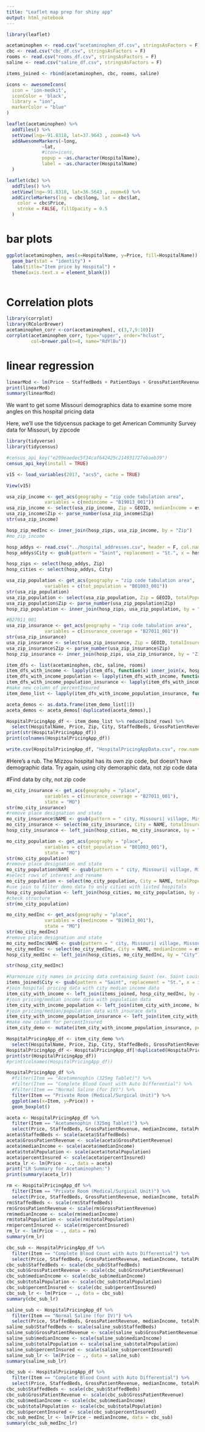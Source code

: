 ```yaml
---
title: "Leaflet map prep for shiny app"
output: html_notebook
---
```


```r
library(leaflet)
```

```r
acetaminophen <- read.csv("acetaminophen_df.csv", stringsAsFactors = F)
cbc <- read.csv("cbc_df.csv", stringsAsFactors = F)
rooms <- read.csv("rooms_df.csv", stringsAsFactors = F)
saline <- read.csv("saline_df.csv", stringsAsFactors = F)

items_joined <- rbind(acetaminophen, cbc, rooms, saline)
```


```r
icons <- awesomeIcons(
  icon = 'ion-medkit',
  iconColor = 'black',
  library = "ion",
  markerColor = "blue"
)

leaflet(acetaminophen) %>% 
  addTiles() %>%
  setView(lng=-91.8318, lat=37.9643 , zoom=6) %>%
  addAwesomeMarkers(~long, 
             ~lat,
             #icon=icons,
             popup = ~as.character(HospitalName), 
             label = ~as.character(HospitalName)
  )
```
```r
leaflet(cbc) %>% 
  addTiles() %>%
  setView(lng=-91.8318, lat=36.5643 , zoom=6) %>%
  addCircleMarkers(lng = cbc$long, lat = cbc$lat,
    color = cbc$Price,
    stroke = FALSE, fillOpacity = 0.5
  )
```

# bar plots
```r
ggplot(acetaminophen, aes(x=HospitalName, y=Price, fill=HospitalName)) +
  geom_bar(stat = "identity") +
  labs(title="Item price by Hospital") +
  theme(axis.text.x = element_blank()) 



```


# Correlation plots
```r
library(corrplot)
library(RColorBrewer)
acetaminophen_corr <-cor(acetaminophen[, c(3,7,9:10)])
corrplot(acetaminophen_corr, type="upper", order="hclust",
         col=brewer.pal(n=8, name="RdYlBu"))

```

# linear regression
```r
linearMod <- lm(Price ~ StaffedBeds + PatientDays + GrossPatientRevenue, data=acetaminophen)
print(linearMod)
summary(linearMod) 
```
We want to get some Missouri demographics data to examine some more angles on this hospital pricing data

Here, we'll use the tidycensus package to get American Community Survey data for Missouri, by zipcode
```r
library(tidyverse)
library(tidycensus)

#census_api_key("e209eaedec5f34caf642425c214931727ebaeb39")
census_api_key(install = TRUE)
```
```r
v15 <- load_variables(2017, "acs5", cache = TRUE)

View(v15)
```

```r
usa_zip_income <- get_acs(geography = "zip code tabulation area", 
              variables = c(medincome = "B19013_001"))
usa_zip_income <- select(usa_zip_income, Zip = GEOID, medianIncome = estimate, medianIncomeMOE = moe)
usa_zip_income$Zip <- parse_number(usa_zip_income$Zip)
str(usa_zip_income)

hosp_zip_medInc <- inner_join(hosp_zips, usa_zip_income, by = "Zip")
#mo_zip_income
```
```r
hosp_addys <- read.csv("../hospital_addresses.csv", header = F, col.names = c("HospID", "Address", "City", "State", "Zip"))
hosp_addys$City <- gsub(pattern = "Saint", replacement = "St.", x = hosp_addys$City)

hosp_zips <- select(hosp_addys, Zip)
hosp_cities <- select(hosp_addys, City)
```

```r
usa_zip_population <- get_acs(geography = "zip code tabulation area", 
              variables = c(tot_population = "B01003_001"))
str(usa_zip_population)
usa_zip_population <- select(usa_zip_population, Zip = GEOID, totalPopulation = estimate, totalPopulationMOE = moe)
usa_zip_population$Zip <- parse_number(usa_zip_population$Zip)
hosp_zip_population <- inner_join(hosp_zips, usa_zip_population, by = "Zip")

```

```r
#B27011_001
usa_zip_insurance <- get_acs(geography = "zip code tabulation area", 
              variables = c(insurance_coverage = "B27011_001"))
str(usa_zip_insurance)
usa_zip_insurance <- select(usa_zip_insurance, Zip = GEOID, totalInsured = estimate, totalInsuredMOE = moe)
usa_zip_insurance$Zip <- parse_number(usa_zip_insurance$Zip)
hosp_zip_insurance <- inner_join(hosp_zips, usa_zip_insurance, by = "Zip")
```

```r
item_dfs <- list(acetaminophen, cbc, saline, rooms)
item_dfs_with_income <- lapply(item_dfs, function(x) inner_join(x, hosp_zip_medInc, by = "Zip"))
item_dfs_with_income_population <- lapply(item_dfs_with_income, function(x) inner_join(x, hosp_zip_population, by = "Zip"))
item_dfs_with_income_population_insurance <- lapply(item_dfs_with_income_population, function(x) inner_join(x, hosp_zip_insurance, by = "Zip"))
#make new column of percentInsured
item_demo_list <- lapply(item_dfs_with_income_population_insurance, function(x) mutate(x, percentInsured = totalInsured/totalPopulation*100))
```

```r
aceta_demos <- as.data.frame(item_demo_list[1])
aceta_demos <- aceta_demos[!duplicated(aceta_demos),]
```

```r
HospitalPricingApp_df <- item_demo_list %>% reduce(bind_rows) %>%
  select(HospitalName, Price, Zip, City, StaffedBeds, GrossPatientRevenue, long, lat, Item, medianIncome, totalPopulation, totalInsured, percentInsured)
print(str(HospitalPricingApp_df))
print(colnames(HospitalPricingApp_df))

```
```r
write.csv(HospitalPricingApp_df, "HospitalPricingAppData.csv", row.names = FALSE)
```

#Here's a rub. The Mizzou hospital has its own zip code, but doesn't have demographic data. Try again, using city demoraphic data, not zip code data

#Find data by city, not zip code
```r
mo_city_insurance <- get_acs(geography = "place", 
              variables = c(insurance_coverage = "B27011_001"),
              state = "MO")
str(mo_city_insurance)
#remove place designation and state
mo_city_insurance$NAME <- gsub(pattern = " city, Missouri| village, Missouri| town, Missouri| CDP, Missouri", replacement = "", x = mo_city_insurance$NAME)
mo_city_insurance <- select(mo_city_insurance, City = NAME, totalInsured = estimate, totalInsuredMOE = moe)
hosp_city_insurance <- left_join(hosp_cities, mo_city_insurance, by = "City")

```

```r
mo_city_population <- get_acs(geography = "place", 
              variables = c(tot_population = "B01003_001"),
              state = "MO")
str(mo_city_population)
#remove place designation and state
mo_city_population$NAME <- gsub(pattern = " city, Missouri| village, Missouri| town, Missouri| CDP, Missouri", replacement = "", x = mo_city_population$NAME)
#select rows of interest and rename
mo_city_population <- select(mo_city_population, City = NAME, totalPopulation = estimate, totalPopulationMOE = moe)
#use join to filter demo data to only cities with listed hospitals
hosp_city_population <- left_join(hosp_cities, mo_city_population, by = "City")
#check structure
str(mo_city_population)
```

```r
mo_city_medInc <- get_acs(geography = "place", 
              variables = c(medincome = "B19013_001"),
              state = "MO")
str(mo_city_medInc)
#remove place designation and state
mo_city_medInc$NAME <- gsub(pattern = " city, Missouri| village, Missouri| town, Missouri| CDP, Missouri", replacement = "", x = mo_city_medInc$NAME)
mo_city_medInc <- select(mo_city_medInc, City = NAME, medianIncome = estimate, medianIncomeMOE = moe)
hosp_city_medInc <- left_join(hosp_cities, mo_city_medInc, by = "City")

str(hosp_city_medInc)
```

```r
#harmonize city names in pricing data containing Saint (ex. Saint Louis)
items_joined$City <- gsub(pattern = "Saint", replacement = "St.", x = items_joined$City)
#join hospital pricing data with city median income data
item_city_with_income <- left_join(items_joined, hosp_city_medInc, by = "City")
#join pricing/median income data with population data
item_city_with_income_population <- left_join(item_city_with_income, hosp_city_population, by = "City")
#join pricing/median/population data with insurace data
item_city_with_income_population_insurance <- left_join(item_city_with_income_population, hosp_city_insurance, by = "City")
#make new column for percentInsured
item_city_demo <- mutate(item_city_with_income_population_insurance, percentInsured = totalInsured/totalPopulation*100)
```

```r
HospitalPricingApp_df <- item_city_demo %>%
  select(HospitalName, Price, Zip, City, StaffedBeds, GrossPatientRevenue, long, lat, Item, medianIncome, totalPopulation, totalInsured, percentInsured)
HospitalPricingApp_df <- HospitalPricingApp_df[!duplicated(HospitalPricingApp_df),]
print(str(HospitalPricingApp_df))
#print(colnames(HospitalPricingApp_df))

```


```r
HospitalPricingApp_df %>% 
  #filter(Item == "Acetamenophin (325mg Tablet)") %>%
  #filter(Item == "Complete Blood Count with Auto Differential") %>%
  #filter(Item == "Normal Saline (for IV)") %>%
  filter(Item == "Private Room (Medical/Surgical Unit)") %>%
  ggplot(aes(x=Item, y=Price)) +
  geom_boxplot()
```
```r
aceta <- HospitalPricingApp_df %>%
  filter(Item == "Acetamenophin (325mg Tablet)") %>%
  select(Price, StaffedBeds, GrossPatientRevenue, medianIncome, totalPopulation, percentInsured)
aceta$StaffedBeds <- scale(aceta$StaffedBeds)
aceta$GrossPatientRevenue <- scale(aceta$GrossPatientRevenue)
aceta$medianIncome <- scale(aceta$medianIncome)
aceta$totalPopulation <- scale(aceta$totalPopulation)
aceta$percentInsured <- scale(aceta$percentInsured)
aceta_lr <- lm(Price ~ ., data = aceta)
print("LR Summary for Acetaminophen:")
print(summary(aceta_lr))
```

```r
rm <- HospitalPricingApp_df %>%
  filter(Item == "Private Room (Medical/Surgical Unit)") %>%
  select(Price, StaffedBeds, GrossPatientRevenue, medianIncome, totalPopulation, percentInsured)
rm$StaffedBeds <- scale(rm$StaffedBeds)
rm$GrossPatientRevenue <- scale(rm$GrossPatientRevenue)
rm$medianIncome <- scale(rm$medianIncome)
rm$totalPopulation <- scale(rm$totalPopulation)
rm$percentInsured <- scale(rm$percentInsured)
rm_lr <- lm(Price ~ ., data = rm)
summary(rm_lr)
```
```r
cbc_sub <- HospitalPricingApp_df %>%
  filter(Item == "Complete Blood Count with Auto Differential") %>%
  select(Price, StaffedBeds, GrossPatientRevenue, medianIncome, totalPopulation, percentInsured)
cbc_sub$StaffedBeds <- scale(cbc_sub$StaffedBeds)
cbc_sub$GrossPatientRevenue <- scale(cbc_sub$GrossPatientRevenue)
cbc_sub$medianIncome <- scale(cbc_sub$medianIncome)
cbc_sub$totalPopulation <- scale(cbc_sub$totalPopulation)
cbc_sub$percentInsured <- scale(cbc_sub$percentInsured)
cbc_sub_lr <- lm(Price ~ ., data = cbc_sub)
summary(cbc_sub_lr)
```
```r
saline_sub <- HospitalPricingApp_df %>%
  filter(Item == "Normal Saline (for IV)") %>%
  select(Price, StaffedBeds, GrossPatientRevenue, medianIncome, totalPopulation, percentInsured)
saline_sub$StaffedBeds <- scale(saline_sub$StaffedBeds)
saline_sub$GrossPatientRevenue <- scale(saline_sub$GrossPatientRevenue)
saline_sub$medianIncome <- scale(saline_sub$medianIncome)
saline_sub$totalPopulation <- scale(saline_sub$totalPopulation)
saline_sub$percentInsured <- scale(saline_sub$percentInsured)
saline_sub_lr <- lm(Price ~ ., data = saline_sub)
summary(saline_sub_lr)
```

```r
cbc_sub <- HospitalPricingApp_df %>%
  filter(Item == "Complete Blood Count with Auto Differential") %>%
  select(Price, StaffedBeds, GrossPatientRevenue, medianIncome, totalPopulation, percentInsured)
cbc_sub$StaffedBeds <- scale(cbc_sub$StaffedBeds)
cbc_sub$GrossPatientRevenue <- scale(cbc_sub$GrossPatientRevenue)
cbc_sub$medianIncome <- scale(cbc_sub$medianIncome)
cbc_sub$totalPopulation <- scale(cbc_sub$totalPopulation)
cbc_sub$percentInsured <- scale(cbc_sub$percentInsured)
cbc_sub_medInc_lr <- lm(Price ~ medianIncome, data = cbc_sub)
summary(cbc_sub_medInc_lr)
```